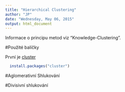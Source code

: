 ```yaml
---
title: "Hierarchical Clustering"
author: "JP"
date: "Wednesday, May 06, 2015"
output: html_document
---
```


Informace o principu metod viz "Knowledge-Clustering".

#Použité balíčky

První je [cluster](http://cran.r-project.org/web/packages/cluster/cluster.pdf)

```r
  install.packages("cluster")
```
#Aglomerativní Shlukování

#Divisivní shlukování


